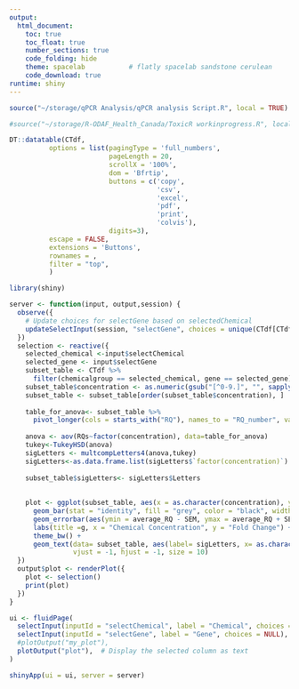 ```yaml
---
output:
  html_document:
    toc: true
    toc_float: true
    number_sections: true
    code_folding: hide
    theme: spacelab           # flatly spacelab sandstone cerulean
    code_download: true
runtime: shiny
---
```



```r

source("~/storage/qPCR Analysis/qPCR analysis Script.R", local = TRUE)

#source("~/storage/R-ODAF_Health_Canada/ToxicR workinprogress.R", local = TRUE)
```

```r
DT::datatable(CTdf,
          options = list(pagingType = 'full_numbers',
                         pageLength = 20,
                         scrollX = '100%',
                         dom = 'Bfrtip',
                         buttons = c('copy',
                                     'csv',
                                     'excel',
                                     'pdf',
                                     'print',
                                     'colvis'),
                         digits=3),
          escape = FALSE,
          extensions = 'Buttons',
          rownames = ,
          filter = "top",
          )
```

```r
library(shiny)

server <- function(input, output,session) {
  observe({
    # Update choices for selectGene based on selectedChemical
    updateSelectInput(session, "selectGene", choices = unique(CTdf[CTdf$chemicalgroup == input$selectChemical, "gene"]))
  })
  selection <- reactive({
    selected_chemical <-input$selectChemical
    selected_gene <- input$selectGene
    subset_table <- CTdf %>%
      filter(chemicalgroup == selected_chemical, gene == selected_gene)
    subset_table$concentration <- as.numeric(gsub("[^0-9.]", "", sapply(strsplit(subset_table$chemical, " "), "[", 1)))
    subset_table <- subset_table[order(subset_table$concentration), ]
    
    table_for_anova<- subset_table %>% 
      pivot_longer(cols = starts_with("RQ"), names_to = "RQ_number", values_to = "RQs")
    
    anova <- aov(RQs~factor(concentration), data=table_for_anova)
    tukey<-TukeyHSD(anova)
    sigLetters <- multcompLetters4(anova,tukey)
    sigLetters<-as.data.frame.list(sigLetters$`factor(concentration)`)
    
    subset_table$sigLetters<- sigLetters$Letters
    
    
    plot <- ggplot(subset_table, aes(x = as.character(concentration), y = average_RQ)) +
      geom_bar(stat = "identity", fill = "grey", color = "black", width = 0.7) +
      geom_errorbar(aes(ymin = average_RQ - SEM, ymax = average_RQ + SEM), width = 0.25, position = position_dodge(0.7)) +
      labs(title =g, x = "Chemical Concentration", y = "Fold Change") + 
      theme_bw() + 
      geom_text(data= subset_table, aes(label= sigLetters, x= as.character(concentration), y=average_RQ),
                vjust = -1, hjust = -1, size = 10)
  })
  output$plot <- renderPlot({
    plot <- selection()
    print(plot)
  })
}

ui <- fluidPage(
  selectInput(inputId = "selectChemical", label = "Chemical", choices = unique(CTdf$chemicalgroup)),
  selectInput(inputId = "selectGene", label = "Gene", choices = NULL),
  #plotOutput("my_plot"),
  plotOutput("plot"),  # Display the selected column as text
)

shinyApp(ui = ui, server = server)




```